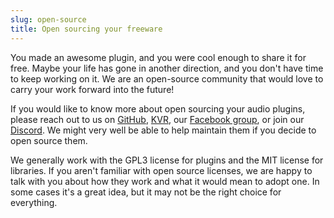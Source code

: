 ```yaml
---
slug: open-source
title: Open sourcing your freeware
---
```


You made an awesome plugin, and you were cool enough to share it for free. Maybe your life has gone in another direction, and you don't have time to keep working on it. We are an open-source community that would love to carry your work forward into the future!

If you would like to know more about open sourcing your audio plugins, please reach out to us on [GitHub](https://github.com/surge-synthesizer), [KVR](https://www.kvraudio.com/forum/viewtopic.php?f=1&t=511922), our [Facebook group](https://www.facebook.com/groups/surgesynth/), or join our [Discord](https://discord.gg/aFQDdMV). We might very well be able to help maintain them if you decide to open source them.

We generally work with the GPL3 license for plugins and the MIT license for libraries. If you aren't familiar with open source licenses, we are happy to talk with you about how they work and what it would mean to adopt one. In some cases it's a great idea, but it may not be the right choice for everything.
